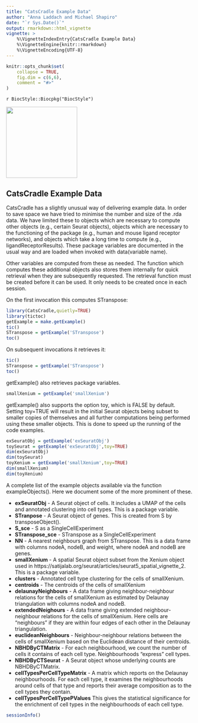 ```yaml
---
title: "CatsCradle Example Data"
author: "Anna Laddach and Michael Shapiro"
date: "`r Sys.Date()`"
output: rmarkdown::html_vignette
vignette: >
    %\VignetteIndexEntry{CatsCradle Example Data}
    %\VignetteEngine{knitr::rmarkdown}
    %\VignetteEncoding{UTF-8}
---
```


```r
knitr::opts_chunk$set(
    collapse = TRUE,
    fig.dim = c(6,6),
    comment = "#>"
)
```
`r BiocStyle::Biocpkg("BiocStyle")`

![](CatsCradleLogo.png){width=2in}


## CatsCradle Example Data

CatsCradle has a slightly unusual way of delivering example data.  In
order to save space we have tried to minimise the number and size of
the .rda data.  We have limited these to objects which are necessary
to compute other objects (e.g., certain Seurat objects), objects which
are necessary to the functioning of the package (e.g., human and mouse
ligand receptor networks), and objects which take a long time to
compute (e.g., ligandReceptorResults).  These package variables are
documented in the usual way and are loaded when invoked with
data(variable name).

Other variables are computed from these as needed.  The function which
computes these additional objects also stores them internally for
quick retrieval when they are subsequently requested.  The retrieval
function must be created before it can be used.  It only needs to be
created once in each session.


On the first invocation this computes STranspose:

```r
library(CatsCradle,quietly=TRUE)
library(tictoc)
getExample = make.getExample()
tic()
STranspose = getExample('STranspose')
toc()
```

On subsequent invocations it retrieves it:

```r
tic()
STranspose = getExample('STranspose')
toc()
```

getExample() also retrieves package variables.

```r
smallXenium = getExample('smallXenium')
```

getExample() also supports the option toy, which is FALSE by default.
Setting toy=TRUE will result in the initial Seurat objects being
subset to smaller copies of themselves and all further computations
being performed using these smaller objects.  This is done to speed up
the running of the code examples.

```r
exSeuratObj = getExample('exSeuratObj')
toySeurat = getExample('exSeuratObj',toy=TRUE)
dim(exSeuratObj)
dim(toySeurat)
toyXenium = getExample('smallXenium',toy=TRUE)
dim(smallXenium)
dim(toyXenium)
```

A complete list of the example objects available via the function
exampleObjects().  Here we document some of the more prominent of
these.

* __exSeuratObj__ - A Seurat object of cells.  It includes a UMAP of the
cells and annotated clustering into cell types.  This is a package
variable.
* __STranpose__ - A Seurat object of genes.  This is created from S by
transposeObject().
* __S_sce__ - S as a SingleCellExperiment
* __STranspose_sce__ - STranspose as a SingleCellExperiment
* __NN__ - A nearest neighbours graph from STranspose.  This is a data
frame with columns nodeA, nodeB, and weight, where nodeA and nodeB are
genes.
* __smallXenium__ - A spatial Seurat object subset from the Xenium
object used in 
https://satijalab.org/seurat/articles/seurat5_spatial_vignette_2.
This is a package variable.
* __clusters__ - Annotated cell type clustering for the cells of
smallXenium.
* __centroids__ - The centroids of the cells of smallXenium
* __delaunayNeighbours__  - A data frame giving neighbour-neighbour
relations for the cells of smallXenium as estimated by Delaunay
triangulation with columns nodeA and nodeB.
* __extendedNeighours__ - A data frame giving extended
neighbour-neighbour relations for the cells of smallXenium.  Here
cells are "neighbours" if they are within four edges of each other in
the Delaunay triangulation.
* __euclideanNeighbours__ - Neighbour-neighbour relations between the
cells of smallXenium based on the Euclidean distance of their
centroids.
* __NBHDByCTMatrix__ - For each neighbourhood, we count the number of
cells it contains of each cell type. Neighbourhoods "express" cell
types.
* __NBHDByCTSeurat__ - A Seurat object whose underlying counts are
NBHDByCTMatrix. 
* __cellTypesPerCellTypeMatrix__ - A matrix which reports on the
Delaunay neighbourhoods.  For each cell type, it examines the
neighbourhoods around cells of that type and reports their average
composition as to the cell types they contain.
* __cellTypesPerCellTypePValues__ This gives the statistical
significance for the enrichment of cell types in the neighbourhoods of
each cell type.


```r
sessionInfo()
```



